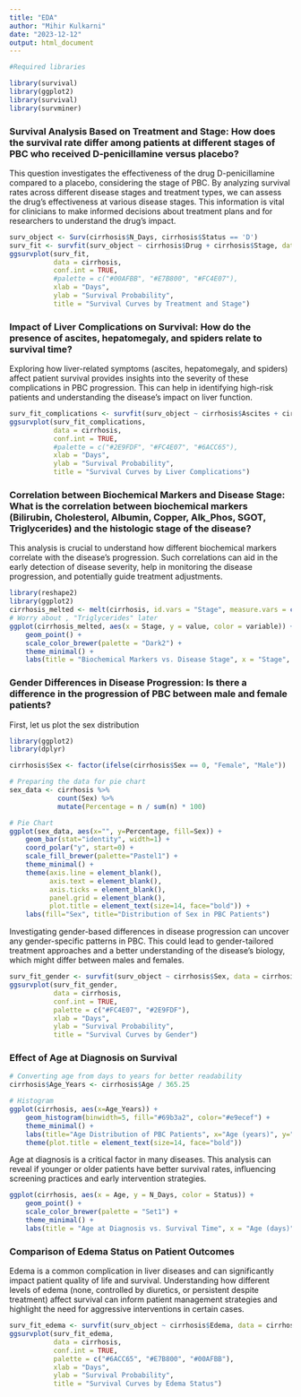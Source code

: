 ```yaml
---
title: "EDA"
author: "Mihir Kulkarni"
date: "2023-12-12"
output: html_document
---
```


```r
#Required libraries

library(survival)
library(ggplot2)
library(survival)
library(survminer)

```


### Survival Analysis Based on Treatment and Stage: How does the survival rate differ among patients at different stages of PBC who received D-penicillamine versus placebo?

This question investigates the effectiveness of the drug D-penicillamine compared to a placebo, considering the stage of PBC. By analyzing survival rates across different disease stages and treatment types, we can assess the drug's effectiveness at various disease stages. This information is vital for clinicians to make informed decisions about treatment plans and for researchers to understand the drug's impact.

```r
surv_object <- Surv(cirrhosis$N_Days, cirrhosis$Status == 'D')
surv_fit <- survfit(surv_object ~ cirrhosis$Drug + cirrhosis$Stage, data = cirrhosis)
ggsurvplot(surv_fit, 
           data = cirrhosis,
           conf.int = TRUE, 
           #palette = c("#00AFBB", "#E7B800", "#FC4E07"),
           xlab = "Days", 
           ylab = "Survival Probability", 
           title = "Survival Curves by Treatment and Stage")
```

### Impact of Liver Complications on Survival: How do the presence of ascites, hepatomegaly, and spiders relate to survival time?

Exploring how liver-related symptoms (ascites, hepatomegaly, and spiders) affect patient survival provides insights into the severity of these complications in PBC progression. This can help in identifying high-risk patients and understanding the disease's impact on liver function.

```r
surv_fit_complications <- survfit(surv_object ~ cirrhosis$Ascites + cirrhosis$Hepatomegaly + cirrhosis$Spiders, data = cirrhosis)
ggsurvplot(surv_fit_complications, 
           data = cirrhosis,
           conf.int = TRUE, 
           #palette = c("#2E9FDF", "#FC4E07", "#6ACC65"),
           xlab = "Days", 
           ylab = "Survival Probability", 
           title = "Survival Curves by Liver Complications")
```

### Correlation between Biochemical Markers and Disease Stage: What is the correlation between biochemical markers (Bilirubin, Cholesterol, Albumin, Copper, Alk_Phos, SGOT, Triglycerides) and the histologic stage of the disease?

This analysis is crucial to understand how different biochemical markers correlate with the disease's progression. Such correlations can aid in the early detection of disease severity, help in monitoring the disease progression, and potentially guide treatment adjustments.

```r
library(reshape2)
library(ggplot2)
cirrhosis_melted <- melt(cirrhosis, id.vars = "Stage", measure.vars = c("Bilirubin", "Cholesterol", "Albumin", "Copper", "Alk_Phos", "SGOT"))
# Worry about , "Triglycerides" later
ggplot(cirrhosis_melted, aes(x = Stage, y = value, color = variable)) +
    geom_point() +
    scale_color_brewer(palette = "Dark2") +
    theme_minimal() +
    labs(title = "Biochemical Markers vs. Disease Stage", x = "Stage", y = "Marker Level")
```

### Gender Differences in Disease Progression: Is there a difference in the progression of PBC between male and female patients?

First, let us plot the sex distribution

```r
library(ggplot2)
library(dplyr)

cirrhosis$Sex <- factor(ifelse(cirrhosis$Sex == 0, "Female", "Male"))

# Preparing the data for pie chart
sex_data <- cirrhosis %>% 
            count(Sex) %>% 
            mutate(Percentage = n / sum(n) * 100)

# Pie Chart
ggplot(sex_data, aes(x="", y=Percentage, fill=Sex)) +
    geom_bar(stat="identity", width=1) +
    coord_polar("y", start=0) +
    scale_fill_brewer(palette="Pastel1") +
    theme_minimal() +
    theme(axis.line = element_blank(),
          axis.text = element_blank(),
          axis.ticks = element_blank(),
          panel.grid = element_blank(),
          plot.title = element_text(size=14, face="bold")) +
    labs(fill="Sex", title="Distribution of Sex in PBC Patients")

```


Investigating gender-based differences in disease progression can uncover any gender-specific patterns in PBC. This could lead to gender-tailored treatment approaches and a better understanding of the disease's biology, which might differ between males and females.

```r
surv_fit_gender <- survfit(surv_object ~ cirrhosis$Sex, data = cirrhosis)
ggsurvplot(surv_fit_gender, 
           data = cirrhosis,
           conf.int = TRUE, 
           palette = c("#FC4E07", "#2E9FDF"),
           xlab = "Days", 
           ylab = "Survival Probability", 
           title = "Survival Curves by Gender")

```

### Effect of Age at Diagnosis on Survival

```r
# Converting age from days to years for better readability
cirrhosis$Age_Years <- cirrhosis$Age / 365.25

# Histogram
ggplot(cirrhosis, aes(x=Age_Years)) +
    geom_histogram(binwidth=5, fill="#69b3a2", color="#e9ecef") +
    theme_minimal() +
    labs(title="Age Distribution of PBC Patients", x="Age (years)", y="Count") +
    theme(plot.title = element_text(size=14, face="bold"))

```

Age at diagnosis is a critical factor in many diseases. This analysis can reveal if younger or older patients have better survival rates, influencing screening practices and early intervention strategies.

```r
ggplot(cirrhosis, aes(x = Age, y = N_Days, color = Status)) +
    geom_point() +
    scale_color_brewer(palette = "Set1") +
    theme_minimal() +
    labs(title = "Age at Diagnosis vs. Survival Time", x = "Age (days)", y = "Survival Time (days)")
```
### Comparison of Edema Status on Patient Outcomes

Edema is a common complication in liver diseases and can significantly impact patient quality of life and survival. Understanding how different levels of edema (none, controlled by diuretics, or persistent despite treatment) affect survival can inform patient management strategies and highlight the need for aggressive interventions in certain cases.

```r
surv_fit_edema <- survfit(surv_object ~ cirrhosis$Edema, data = cirrhosis)
ggsurvplot(surv_fit_edema, 
           data = cirrhosis,
           conf.int = TRUE, 
           palette = c("#6ACC65", "#E7B800", "#00AFBB"),
           xlab = "Days", 
           ylab = "Survival Probability", 
           title = "Survival Curves by Edema Status")

```

